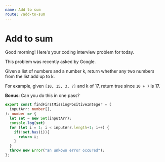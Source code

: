 ```yaml
---
name: Add to sum
route: /add-to-sum
---
```


# Add to sum

Good morning! Here's your coding interview problem for today.

This problem was recently asked by Google.

Given a list of numbers and a number k, return whether any two numbers from the list add up to k.

For example, given `[10, 15, 3, 7]` and k of 17, return true since `10 + 7` is 17.

**Bonus**: Can you do this in one pass?

```typescript
export const findFirstMissingPositiveInteger = (
  inputArr: number[],
): number => {
  let set = new Set(inputArr);
  console.log(set)
  for (let i = 1; i < inputArr.length+1; i++) {
    if(!set.has(i)){
      return i;
    }
  }
  throw new Error("an unkown error occured");
};

```
